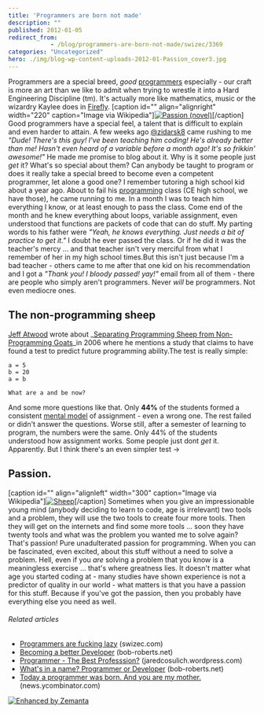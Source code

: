 ```yaml
---
title: 'Programmers are born not made'
description: ""
published: 2012-01-05
redirect_from: 
            - /blog/programmers-are-born-not-made/swizec/3369
categories: "Uncategorized"
hero: ./img/blog-wp-content-uploads-2012-01-Passion_cover3.jpg
---
```

Programmers are a special breed, _good_ [programmers](http://en.wikipedia.org/wiki/Programmer "Programmer") especially - our craft is more an art than we like to admit when trying to wrestle it into a Hard Engineering Discipline (tm). It&#x27;s actually more like mathematics, music or the wizardry Kaylee does in [Firefly](http://en.wikipedia.org/wiki/Firefly_%28TV_series%29 "Firefly (TV series)"). \[caption id=&quot;&quot; align=&quot;alignright&quot; width=&quot;220&quot; caption=&quot;Image via Wikipedia&quot;][![Passion (novel)](./img/blog-wp-content-uploads-2012-01-Passion_cover3.jpg "Passion (novel)")](http://en.wikipedia.org/wiki/File:Passion_cover.jpg)\[/caption] Good programmers have a special feel, a talent that is difficult to explain and even harder to attain. A few weeks ago [@zidarsk8](https://twitter.com/#!/zidarsk8) came rushing to me _&quot;Dude! There&#x27;s this guy! I&#x27;ve been teaching him coding! He&#x27;s already better than me! Hasn&#x27;t even heard of a variable before a month ago! It&#x27;s so frikkin&#x27; awesome!&quot;_ He made me promise to blog about it. Why is it some people just _get_ it? What&#x27;s so special about them? Can anybody be taught to program or does it really take a special breed to become even a competent programmer, let alone a good one? I remember tutoring a high school kid about a year ago. About to fail his [programming](http://en.wikipedia.org/wiki/Computer_programming "Computer programming") class (CE high school, we have those), he came running to me. In a month I was to teach him everything I know, or at least enough to pass the class. Come end of the month and he knew everything about loops, variable assignment, even understood that functions are packets of code that can do stuff. My parting words to his father were _&quot;Yeah, he knows everything. Just needs a bit of practice to get it.&quot;_ I doubt he ever passed the class. Or if he did it was the teacher&#x27;s mercy ... and that teacher isn&#x27;t very merciful from what I remember of her in my high school times.But this isn&#x27;t just because I&#x27;m a bad teacher - others came to me after that one kid on his recommendation and I got a _&quot;Thank you! I bloody passed! yay!&quot;_ email from all of them - there are people who simply aren&#x27;t programmers. Never _will_ be programmers. Not even mediocre ones.

## The non-programming sheep

[Jeff Atwood](http://www.codinghorror.com/ "Jeff Atwood") wrote about \_[Separating Programming Sheep from Non-Programming Goats](http://www.codinghorror.com/blog/2006/07/separating-programming-sheep-from-non-programming-goats.html)\_in 2006 where he mentions a study that claims to have found a test to predict future programming ability.The test is really simple:

```undefined
a = 5
b = 20
a = b

What are a and be now?
```

And some more questions like that. Only **44%** of the students formed a consistent [mental model](http://en.wikipedia.org/wiki/Mental_model "Mental model") of assignment - even a wrong one. The rest failed or didn&#x27;t answer the questions. Worse still, after a semester of learning to program, the numbers were the same. Only 44% of the students understood how assignment works. Some people just dont _get_ it. Apparently. But I think there&#x27;s an even simpler test -&gt;

## Passion.

\[caption id=&quot;&quot; align=&quot;alignleft&quot; width=&quot;300&quot; caption=&quot;Image via Wikipedia&quot;][![Sheep](./img/blog-wp-content-uploads-2012-01-300px-Sheep1.jpg "Sheep")](http://commons.wikipedia.org/wiki/File:Sheep.jpg)\[/caption] Sometimes when you give an impressionable young mind (anybody deciding to learn to code, age is irrelevant) two tools and a problem, they will use the two tools to create four more tools. Then they will get on the internets and find some more tools ... soon they have twenty tools and what was the problem you wanted me to solve again? That&#x27;s passion! Pure unadulterated passion for programming. When you can be fascinated, even excited, about this stuff without a need to solve a problem. Hell, even if you _are_ solving a problem that you know is a meaningless exercise ... that&#x27;s where greatness lies. It doesn&#x27;t matter what age you started coding at - many studies have shown experience is not a predictor of quality in our world - what matters is that you have a passion for this stuff. Because if you&#x27;ve got the passion, then you probably have everything else you need as well.

###### Related articles

- [Programmers are fucking lazy](http://swizec.com/blog/programmers-are-fucking-lazy/swizec/2648) (swizec.com)
- [Becoming a better Developer](http://bob-roberts.net/2012/01/01/becoming-a-better-developer/) (bob-roberts.net)
- [Programmer - The Best Professsion?](http://jaredcosulich.wordpress.com/2011/12/11/programmer-the-best-profession/) (jaredcosulich.wordpress.com)
- [What&#x27;s in a name? Programmer or Developer](http://bob-roberts.net/2011/11/06/whats-in-a-name-programmer-or-developer/) (bob-roberts.net)
- [Today a programmer was born. And you are my mother.](http://news.ycombinator.com/item?id=3032943) (news.ycombinator.com)

[![Enhanced by Zemanta](http://img.zemanta.com/zemified_e.png?x-id=8bbc9c9d-90c1-4e04-9492-66f28a485b8b)](http://www.zemanta.com/ "Enhanced by Zemanta")

